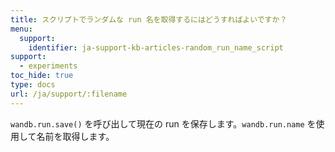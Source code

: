 ---
title: スクリプトでランダムな run 名を取得するにはどうすればよいですか？
menu:
  support:
    identifier: ja-support-kb-articles-random_run_name_script
support:
  - experiments
toc_hide: true
type: docs
url: /ja/support/:filename
---
`wandb.run.save()` を呼び出して現在の run を保存します。`wandb.run.name` を使用して名前を取得します。